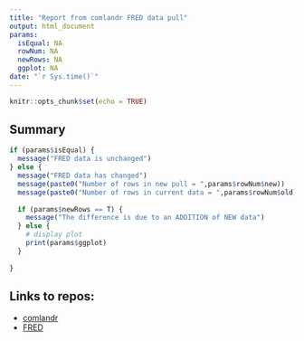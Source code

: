 ```yaml
---
title: "Report from comlandr FRED data pull"
output: html_document
params: 
  isEqual: NA
  rowNum: NA
  newRows: NA
  ggplot: NA
date: "`r Sys.time()`"
---
```


```r
knitr::opts_chunk$set(echo = TRUE)
```

## Summary

```r
if (params$isEqual) {
  message("FRED data is unchanged")
} else {
  message("FRED data has changed")
  message(paste0("Number of rows in new pull = ",params$rowNum$new))
  message(paste0("Number of rows in current data = ",params$rowNum$old))
  
  if (params$newRows == T) {
    message("The difference is due to an ADDITION of NEW data")
  } else {
    # display plot
    print(params$ggplot)
  }
  
}

```




## Links to repos:

* [comlandr](https://github.com/NOAA-EDAB/comlandr)
* [FRED](https://fred.stlouisfed.org/series/GDPDEF)
